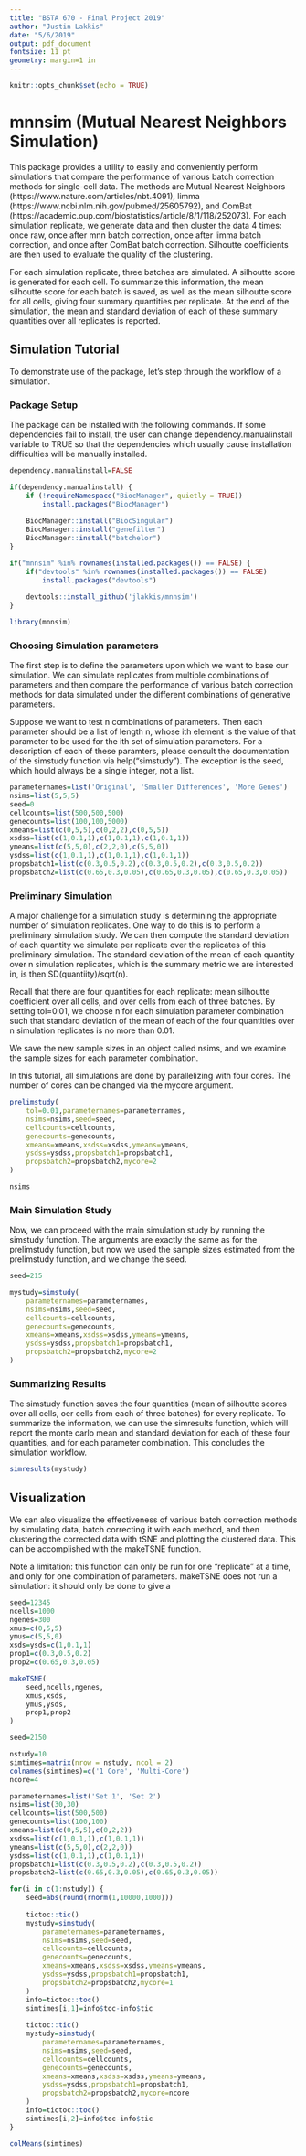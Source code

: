 ```yaml
---
title: "BSTA 670 - Final Project 2019"
author: "Justin Lakkis"
date: "5/6/2019"
output: pdf_document
fontsize: 11 pt
geometry: margin=1 in
---
```


```r
knitr::opts_chunk$set(echo = TRUE)
```

# mnnsim (Mutual Nearest Neighbors Simulation)

This package provides a utility to easily and conveniently perform simulations that compare the performance of various batch correction methods for single-cell data. The methods are Mutual Nearest Neighbors (https://www.nature.com/articles/nbt.4091), limma (https://www.ncbi.nlm.nih.gov/pubmed/25605792), and ComBat (https://academic.oup.com/biostatistics/article/8/1/118/252073). For each simulation replicate, we generate data and then cluster the data 4 times: once raw, once after mnn batch correction, once after limma batch correction, and once after ComBat batch correction. Silhoutte coefficients are then used to evaluate the quality of the clustering.

For each simulation replicate, three batches are simulated. A silhoutte score is generated for each cell. To summarize this information, the mean silhoutte score for each batch is saved, as well as the mean silhoutte score for all cells, giving four summary quantities per replicate. At the end of the simulation, the mean and standard deviation of each of these summary quantities over all replicates is reported.

## Simulation Tutorial

To demonstrate use of the package, let's step through the workflow of a simulation.

### Package Setup

The package can be installed with the following commands. If some dependencies fail to install, the user can change dependency.manualinstall variable to TRUE so that the dependencies which usually cause installation difficulties will be manually installed.

```r
dependency.manualinstall=FALSE

if(dependency.manualinstall) {
    if (!requireNamespace("BiocManager", quietly = TRUE))
        install.packages("BiocManager")
    
    BiocManager::install("BiocSingular")
    BiocManager::install("genefilter")
    BiocManager::install("batchelor")
}

if("mnnsim" %in% rownames(installed.packages()) == FALSE) {
    if("devtools" %in% rownames(installed.packages()) == FALSE) 
        install.packages("devtools")
    
    devtools::install_github('jlakkis/mnnsim')
}

library(mnnsim)
```

### Choosing Simulation parameters

The first step is to define the parameters upon which we want to base our simulation. We can simulate replicates from multiple combinations of parameters and then compare the performance of various batch correction methods for data simulated under the different combinations of generative parameters.

Suppose we want to test n combinations of parameters. Then each parameter should be a list of length n, whose ith element is the value of that parameter to be used for the ith set of simulation parameters. For a description of each of these paramters, please consult the documentation of the simstudy function via help("simstudy"). The exception is the seed, which hould always be a single integer, not a list.

```r

parameternames=list('Original', 'Smaller Differences', 'More Genes')
nsims=list(5,5,5)
seed=0
cellcounts=list(500,500,500)
genecounts=list(100,100,5000)
xmeans=list(c(0,5,5),c(0,2,2),c(0,5,5))
xsdss=list(c(1,0.1,1),c(1,0.1,1),c(1,0.1,1))
ymeans=list(c(5,5,0),c(2,2,0),c(5,5,0))
ysdss=list(c(1,0.1,1),c(1,0.1,1),c(1,0.1,1))
propsbatch1=list(c(0.3,0.5,0.2),c(0.3,0.5,0.2),c(0.3,0.5,0.2))
propsbatch2=list(c(0.65,0.3,0.05),c(0.65,0.3,0.05),c(0.65,0.3,0.05))

```

### Preliminary Simulation

A major challenge for a simulation study is determining the appropriate number of simulation replicates. One way to do this is to perform a preliminary simulation study. We can then compute the standard deviation of each quantity we simulate per replicate over the replicates of this preliminary simulation. The standard deviation of the mean of each quantity over n simulation replicates, which is the summary metric we are interested in, is then SD(quantiity)/sqrt(n). 

Recall that there are four quantities for each replicate: mean silhoutte coefficient over all cells, and over cells from each of three batches. By setting tol=0.01, we choose n for each simulation parameter combination such that standard deviation of the mean of each of the four quantities over n simulation replicates is no more than 0.01.

We save the new sample sizes in an object called nsims, and we examine the sample sizes for each parameter combination.

In this tutorial, all simulations are done by parallelizing with four cores. The number of cores can be changed via the mycore argument.

```r

prelimstudy(
    tol=0.01,parameternames=parameternames,
    nsims=nsims,seed=seed,
    cellcounts=cellcounts,
    genecounts=genecounts,
    xmeans=xmeans,xsdss=xsdss,ymeans=ymeans,
    ysdss=ysdss,propsbatch1=propsbatch1,
    propsbatch2=propsbatch2,mycore=2
)

nsims
```

### Main Simulation Study

Now, we can proceed with the main simulation study by running the simstudy function. The arguments are exactly the same as for the prelimstudy function, but now we used the sample sizes estimated from the prelimstudy function, and we change the seed.

```r
seed=215

mystudy=simstudy(
    parameternames=parameternames,
    nsims=nsims,seed=seed,
    cellcounts=cellcounts,
    genecounts=genecounts,
    xmeans=xmeans,xsdss=xsdss,ymeans=ymeans,
    ysdss=ysdss,propsbatch1=propsbatch1,
    propsbatch2=propsbatch2,mycore=2
)
```

### Summarizing Results

The simstudy function saves the four quantities (mean of silhoutte scores over all cells, oer cells from each of three batches) for every replicate. To summarize the information, we can use the simresults function, which will report the monte carlo mean and standard deviation for each of these four quantities, and for each parameter combination. This concludes the simulation workflow.

```r
simresults(mystudy)
```

## Visualization

We can also visualize the effectiveness of various batch correction methods by simulating data, batch correcting it with each method, and then clustering the corrected data with tSNE and plotting the clustered data. This can be accomplished with the makeTSNE function.

Note a limitation: this function can only be run for one "replicate" at a time, and only for one combination of parameters. makeTSNE does not run a simulation: it should only be done to give a 

```r
seed=12345
ncells=1000
ngenes=300
xmus=c(0,5,5)
ymus=c(5,5,0)
xsds=ysds=c(1,0.1,1)
prop1=c(0.3,0.5,0.2)
prop2=c(0.65,0.3,0.05)

makeTSNE(
    seed,ncells,ngenes,
    xmus,xsds,
    ymus,ysds,
    prop1,prop2
)
```

```r
seed=2150

nstudy=10
simtimes=matrix(nrow = nstudy, ncol = 2)
colnames(simtimes)=c('1 Core', 'Multi-Core')
ncore=4

parameternames=list('Set 1', 'Set 2')
nsims=list(30,30)
cellcounts=list(500,500)
genecounts=list(100,100)
xmeans=list(c(0,5,5),c(0,2,2))
xsdss=list(c(1,0.1,1),c(1,0.1,1))
ymeans=list(c(5,5,0),c(2,2,0))
ysdss=list(c(1,0.1,1),c(1,0.1,1))
propsbatch1=list(c(0.3,0.5,0.2),c(0.3,0.5,0.2))
propsbatch2=list(c(0.65,0.3,0.05),c(0.65,0.3,0.05))

for(i in c(1:nstudy)) {
    seed=abs(round(rnorm(1,10000,1000)))
    
    tictoc::tic()
    mystudy=simstudy(
        parameternames=parameternames,
        nsims=nsims,seed=seed,
        cellcounts=cellcounts,
        genecounts=genecounts,
        xmeans=xmeans,xsdss=xsdss,ymeans=ymeans,
        ysdss=ysdss,propsbatch1=propsbatch1,
        propsbatch2=propsbatch2,mycore=1
    )
    info=tictoc::toc()
    simtimes[i,1]=info$toc-info$tic
    
    tictoc::tic()
    mystudy=simstudy(
        parameternames=parameternames,
        nsims=nsims,seed=seed,
        cellcounts=cellcounts,
        genecounts=genecounts,
        xmeans=xmeans,xsdss=xsdss,ymeans=ymeans,
        ysdss=ysdss,propsbatch1=propsbatch1,
        propsbatch2=propsbatch2,mycore=ncore
    )
    info=tictoc::toc()
    simtimes[i,2]=info$toc-info$tic
}

colMeans(simtimes)
```
